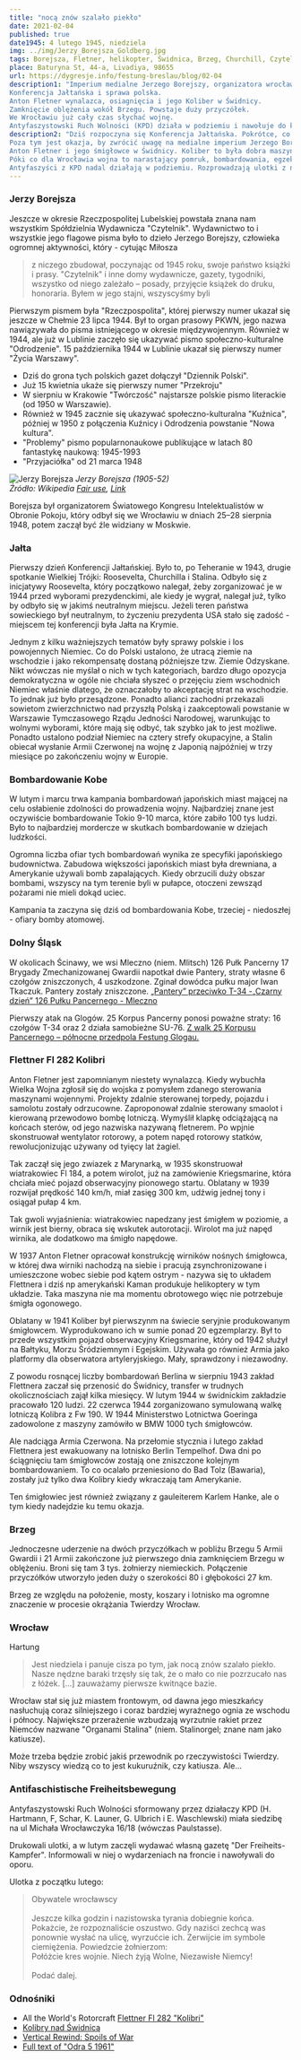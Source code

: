 ```yaml
---
title: "nocą znów szalało piekło"
date: 2021-02-04
published: true
date1945: 4 lutego 1945, niedziela
img: ../img/Jerzy_Borejsza_Goldberg.jpg
tags: Borejsza, Fletner, helikopter, Świdnica, Brzeg, Churchill, Czytelnik, Jałta, prasa, Przekrój, Roosevelt, Stalin
place: Baturyna St, 44-а, Livadiya, 98655
url: https://dygresje.info/festung-breslau/blog/02-04
description1: "Imperium medialne Jerzego Borejszy, organizatora wrocławskiego Światowego Kongresu Intelektualistów w Obronie Pokoju.
Konferencja Jałtańska i sprawa polska.
Anton Fletner wynalazca, osiagnięcia i jego Koliber w Świdnicy.
Zamknięcie oblężenia wokół Brzegu. Powstaje duży przyczółek.
We Wrocławiu już cały czas słychać wojnę.
Antyfaszystowski Ruch Wolności (KPD) działa w podziemiu i nawołuje do kapitulacji."
description2: "Dziś rozpoczyna się Konferencja Jałtańska. Pokrótce, co się Polski dotyczy. 
Poza tym jest okazja, by zwrócić uwagę na medialne imperium Jerzego Borejszy (Murdoch wczesnego PRL) - to on stoi za większością krajowych pism. On też zorganizował we Wrocławiu Światowy Kongres Intelektualistów w Obronie Pokoju.
Anton Fletner i jego śmigłowce w Świdnicy. Koliber to była dobra maszyna.
Póki co dla Wrocławia wojna to narastający pomruk, bombardowania, egzekucje i plotki o zbliżającym się okrążeniu. Są jeszcze tacy, co wierzą, iż nie dojdzie do tego.
Antyfaszyści z KPD nadal działają w podziemiu. Rozprowadzają ulotki z nawoływaniem do kapitulacji. Koniec wydaje się bliski. Gdyby wiedzieli..."
---
```


### Jerzy Borejsza

Jeszcze w okresie Rzeczpospolitej Lubelskiej powstała znana nam wszystkim Spółdzielnia Wydawnicza "Czytelnik". Wydawnictwo to i wszystkie jego flagowe pisma było to dzieło Jerzego Borejszy, człowieka ogromnej aktywności, który - cytując Miłosza
>z niczego zbudował, poczynając od 1945 roku, swoje państwo książki i prasy. "Czytelnik" i inne domy wydawnicze, gazety, tygodniki, wszystko od niego zależało – posady, przyjęcie książek do druku, honoraria. Byłem w jego stajni, wszyscyśmy byli

Pierwszym pismem była "Rzeczpospolita", której pierwszy numer ukazał się jeszcze w Chełmie 23 lipca 1944. Był to organ prasowy PKWN, jego nazwa nawiązywała do pisma istniejącego w okresie międzywojennym. Również w 1944, ale już w Lublinie zaczęło się ukazywać pismo społeczno-kulturalne "Odrodzenie". 15 października 1944 w Lublinie ukazał się pierwszy numer "Życia Warszawy".

- Dziś do grona tych polskich gazet dołączył "Dziennik Polski".
- Już 15 kwietnia ukaże się pierwszy numer "Przekroju"
- W sierpniu w Krakowie "Twórczość" najstarsze polskie pismo literackie (od 1950 w Warszawie).
- Również w 1945 zacznie się ukazywać społeczno-kulturalna "Kuźnica", później w 1950 z połączenia Kuźnicy i Odrodzenia powstanie "Nowa kultura".
- "Problemy" pismo popularnonaukowe publikujące w latach 80 fantastykę naukową: 1945-1993
- "Przyjaciółka" od 21 marca 1948

![Jerzy Borejsza](../img/Jerzy_Borejsza_Goldberg.jpg)
*Jerzy Borejsza (1905-52)<br />
Źródło: Wikipedia [Fair use](https://en.wikipedia.org/wiki/File:Jerzy_Borejsza_Goldberg.jpg), [Link](https://en.wikipedia.org/w/index.php?curid=29620840)*

Borejsza był organizatorem Światowego Kongresu Intelektualistów w Obronie Pokoju, który odbył się we Wrocławiu w dniach 25–28 sierpnia 1948, potem zaczął być źle widziany w Moskwie.

### Jałta

Pierwszy dzień Konferencji Jałtańskiej. Było to, po Teheranie w 1943, drugie spotkanie Wielkiej Trójki: Roosevelta, Churchilla i Stalina. Odbyło się z inicjatywy Roosevelta, który początkowo nalegał, żeby zorganizować je w 1944 przed wyborami prezydenckimi, ale kiedy je wygrał, nalegał już, tylko by odbyło się w jakimś neutralnym miejscu. Jeżeli teren państwa sowieckiego był neutralnym, to życzeniu prezydenta USA stało się zadość - miejscem tej konferencji była Jałta na Krymie.

Jednym z kilku ważniejszych tematów były sprawy polskie i los powojennych Niemiec. Co do Polski ustalono, że utracą ziemie na wschodzie i jako rekompensatę dostaną późniejsze tzw. Ziemie Odzyskane. Nikt wówczas nie myślał o nich w tych kategoriach, bardzo długo opozycja demokratyczna w ogóle nie chciała słyszeć o przejęciu ziem wschodnich Niemiec właśnie dlatego, że oznaczałoby to akceptację strat na wschodzie. To jednak już było przesądzone. Ponadto alianci zachodni przekazali sowietom zwierzchnictwo nad przyszłą Polską i zaakceptowali powstanie w Warszawie Tymczasowego Rządu Jedności Narodowej, warunkując to wolnymi wyborami, które mają się odbyć, tak szybko jak to jest możliwe. Ponadto ustalono podział Niemiec na cztery strefy okupacyjne, a Stalin obiecał wysłanie Armii Czerwonej na wojnę z Japonią najpóźniej w trzy miesiące po zakończeniu wojny w Europie.

### Bombardowanie Kobe

W lutym i marcu trwa kampania bombardowań japońskich miast mającej na celu osłabienie zdolności do prowadzenia wojny. Najbardziej znane jest oczywiście bombardowanie Tokio 9-10 marca, które zabiło 100 tys ludzi. Było to najbardziej mordercze w skutkach bombardowanie w dziejach ludzkości.

Ogromna liczba ofiar tych bombardowań wynika ze specyfiki japońskiego budownictwa. Zabudowa większości japońskich miast była drewniana, a Amerykanie używali bomb zapalających. Kiedy obrzucili duży obszar bombami, wszyscy na tym terenie byli w pułapce, otoczeni zewsząd pożarami nie mieli dokąd uciec.

Kampania ta zaczyna się dziś od bombardowania Kobe, trzeciej - niedoszłej - ofiary bomby atomowej.

### Dolny Śląsk

W okolicach Ścinawy, we wsi Mleczno (niem. Mlitsch) 126 Pułk Pancerny 17 Brygady Zmechanizowanej Gwardii napotkał dwie Pantery, straty własne 6 czołgów zniszczonych, 4 uszkodzone. Zginał dowódca pułku major Iwan Tkaczuk. Pantery zostały zniszczone. [„Pantery” przeciwko T-34 -„Czarny dzień” 126 Pułku Pancernego - Mleczno](https://www.facebook.com/bobr1945/posts/2780203608759951)

Pierwszy atak na Glogów. 25 Korpus Pancerny ponosi poważne straty: 16 czołgów T-34 oraz 2 działa samobieżne SU-76. [Z walk 25 Korpusu Pancernego – północne przedpola Festung Glogau.](https://www.facebook.com/bobr1945/posts/3380272208753085)

### Flettner Fl 282 Kolibri

Anton Fletner jest zapomnianym niestety wynalazcą. Kiedy wybuchła Wielka Wojna zgłosił się do wojska z pomysłem zdanego sterowania maszynami wojennymi. Projekty zdalnie sterowanej torpedy, pojazdu i samolotu zostały odrzucowne. Zaproponował zdalnie sterowany smaolot i kierowaną przewodowo bombę lotniczą. Wymyślił klapkę odciążającą na końcach sterów, od jego nazwiska nazywaną fletnerem. Po wpjnie skonstruował wentylator rotorowy, a potem napęd rotorowy statków, rewolucjonizując używany od tyięcy lat żagiel.

Tak zaczął się jego zwiazek z Marynarką, w 1935 skonstruował wiatrakowiec Fl 184, a potem wirolot, już na zamówienie Kriegsmarine, która chciała mieć pojazd obserwacyjny pionowego startu. Oblatany w 1939 rozwijał prędkość 140 km/h, miał zasięg 300 km, udźwig jednej tony i osiągał pułap 4 km.

Tak gwoli wyjaśnienia: wiatrakowiec napedzany jest śmigłem w poziomie, a wirnik jest bierny, obraca się wskutek autorotacji. Wirolot ma już napęd wirnika, ale dodatkowo ma śmigło napędowe.

W 1937 Anton Fletner opracował konstrukcję wirników nośnych śmigłowca, w której dwa wirniki nachodzą na siebie i pracują zsynchronizowane i umieszczone wobec siebie pod kątem ostrym - nazywa się to układem Flettnera i dziś np amerykański Kaman produkuje helikoptery w tym układzie. Taka maszyna nie ma momentu obrotowego więc nie potrzebuje śmigła ogonowego.

Oblatany w 1941 Koliber był pierwszynm na świecie seryjnie produkowanym śmigłowcem. Wyprodukowano ich w sumie ponad 20 egzemplarzy. Był to przede wszystkim pojazd obserwacyjny Kriegsmarine, który od 1942 służył na Bałtyku, Morzu Śródziemnym i Egejskim. Używała go również Armia jako platformy dla obserwatora artyleryjskiego. Mały, sprawdzony i niezawodny.

Z powodu rosnącej liczby bombardowań Berlina w sierpniu 1943 zakład Flettnera zaczał się przenosić do Świdnicy, transfer w trudnych okolicznościach zajął kilka miesięcy. W lutym 1944 w świdnickim zakładzie pracowało 120 ludzi. 22 czerwca 1944 zorganizowano symulowaną walkę lotniczą Kolibra z Fw 190. W 1944 Ministerstwo Lotnictwa Goeringa zadowolone z maszyny zamówiło w BMW 1000 tych śmigłowców.

Ale nadciąga Armia Czerwona. Na przełomie stycznia i lutego zakład Flettnera jest ewakuowany na lotnisko Berlin Tempelhof. Dwa dni po ściągnięciu tam śmigłowców zostają one zniszczone kolejnym bombardowaniem. To co ocalało przeniesiono do Bad Tolz (Bawaria), zostały już tylko dwa Kolibry kiedy wkraczają tam Amerykanie.

Ten śmigłowiec jest również związany z gauleiterem Karlem Hanke, ale o tym kiedy nadejdzie ku temu okazja.

### Brzeg

Jednoczesne uderzenie na dwóch przyczółkach w pobliżu Brzegu 5 Armii Gwardii i 21 Armii zakończone już pierwszego dnia zamknięciem Brzegu w oblężeniu. Broni się tam 3 tys. żołnierzy niemieckich. Połączenie przyczółków utworzyło jeden duży o szerokości 80 i głębokości 27 km.

Brzeg ze względu na położenie, mosty, koszary i lotnisko ma ogromne znaczenie w procesie okrążania Twierdzy Wrocław.

### Wrocław

Hartung
>Jest niedziela i panuje cisza po tym, jak nocą znów szalało piekło. Nasze nędzne baraki trzęsły się tak, że o mało co nie pozrzucało nas z łóżek. [...] zauważamy pierwsze kwitnące bazie.

Wrocław stał się już miastem frontowym, od dawna jego mieszkańcy nasłuchują coraz silniejszego i coraz bardziej wyraźnego ognia ze wschodu i północy. Największe przerażenie wzbudzają wyrzutnie rakiet przez Niemców nazwane "Organami Stalina" (niem. Stalinorgel; znane nam jako katiusze).

Może trzeba będzie zrobić jakiś przewodnik po rzeczywistości Twierdzy. Niby wszyscy wiedzą co to jest kukuruźnik, czy katiusza. Ale...

### Antifaschistische Freiheitsbewegung

Antyfaszystowski Ruch Wolności sformowany przez działaczy KPD (H. Hartmann, F, Schar, K. Launer, G. Ulbrich i E. Waschlewski) miała siedzibę na ul Michała Wrocławczyka 16/18 (wówczas Paulstasse).

Drukowali ulotki, a w lutym zaczęli wydawać własną gazetę "Der Freiheits-Kampfer". Informowali w niej o wydarzeniach na froncie i nawoływali do oporu.

Ulotka z początku lutego: 
>Obywatele wrocławscy<br />
><br />
>Jeszcze kilka godzin i nazistowska tyrania dobiegnie końca. Pokażcie, że rozpoznaliście oszustwo. Gdy naziści zechcą was ponownie wysłać na ulicę, wyrzućcie ich. Zerwijcie im symbole ciemiężenia. Powiedzcie żołnierzom:<br />
>Połóżcie kres wojnie. Niech żyją Wolne, Niezawisłe Niemcy!<br />
><br />
>Podać dalej.<br />

### Odnośniki

- All the World's Rotorcraft [Flettner Fl 282 "Kolibri"](http://www.aviastar.org/helicopters_eng/flettner_kolibri.php)
- [Kolibry nad Świdnicą](http://historia-swidnica.pl/kolibry-nad-swidnica/)
- [Vertical Rewind: Spoils of War](https://verticalmag.com/features/verticalrewindspoilsofwar/)
- [Full text of "Odra 5 1961"](https://archive.org/stream/Odra351961/Odra%203%205%201961_djvu.txt)